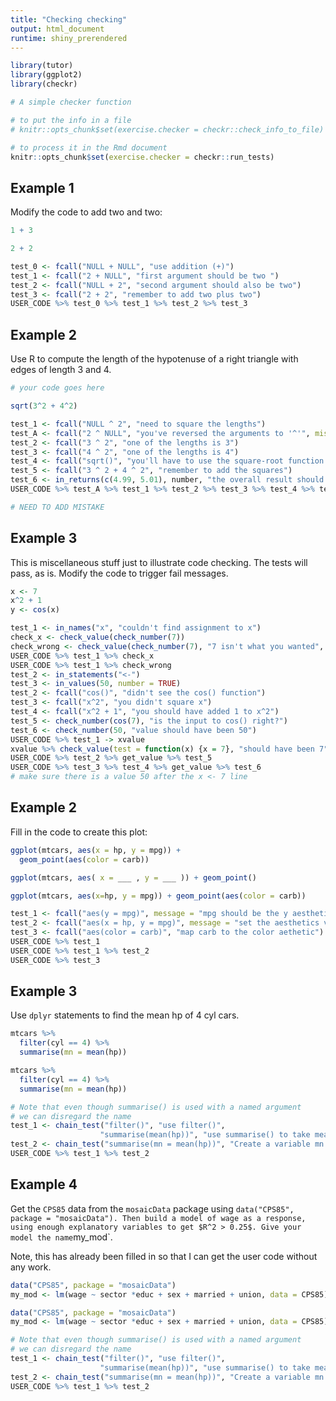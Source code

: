 ```yaml
---
title: "Checking checking"
output: html_document
runtime: shiny_prerendered
---
```


```r
library(tutor)
library(ggplot2)
library(checkr)

# A simple checker function

# to put the info in a file
# knitr::opts_chunk$set(exercise.checker = checkr::check_info_to_file)

# to process it in the Rmd document
knitr::opts_chunk$set(exercise.checker = checkr::run_tests)
```

## Example 1

Modify the code to add two and two:

```r
1 + 3
```

```r
2 + 2
```

```r
test_0 <- fcall("NULL + NULL", "use addition (+)")
test_1 <- fcall("2 + NULL", "first argument should be two ")
test_2 <- fcall("NULL + 2", "second argument should also be two")
test_3 <- fcall("2 + 2", "remember to add two plus two")
USER_CODE %>% test_0 %>% test_1 %>% test_2 %>% test_3
```

## Example 2

Use R to compute the length of the hypotenuse of a right triangle with edges of length 3 and 4.

```r
# your code goes here
```

```r
sqrt(3^2 + 4^2)
```

```r
test_1 <- fcall("NULL ^ 2", "need to square the lengths")
test_A <- fcall("2 ^ NULL", "you've reversed the arguments to '^'", mistake = TRUE)
test_2 <- fcall("3 ^ 2", "one of the lengths is 3")
test_3 <- fcall("4 ^ 2", "one of the lengths is 4")
test_4 <- fcall("sqrt()", "you'll have to use the square-root function to get the length.")
test_5 <- fcall("3 ^ 2 + 4 ^ 2", "remember to add the squares")
test_6 <- in_returns(c(4.99, 5.01), number, "the overall result should be 5.")
USER_CODE %>% test_A %>% test_1 %>% test_2 %>% test_3 %>% test_4 %>% test_5 %>% test_6

# NEED TO ADD MISTAKE


```

## Example 3

This is miscellaneous stuff just to illustrate code checking.  The tests will pass, as is. Modify the code to trigger fail messages.

```r
x <- 7
x^2 + 1
y <- cos(x)
```

```r
test_1 <- in_names("x", "couldn't find assignment to x")
check_x <- check_value(check_number(7))
check_wrong <- check_value(check_number(7), "7 isn't what you wanted", mistake = TRUE)
USER_CODE %>% test_1 %>% check_x 
USER_CODE %>% test_1 %>% check_wrong
test_2 <- in_statements("<-")
test_3 <- in_values(50, number = TRUE)
test_2 <- fcall("cos()", "didn't see the cos() function")
test_3 <- fcall("x^2", "you didn't square x")
test_4 <- fcall("x^2 + 1", "you should have added 1 to x^2")
test_5 <- check_number(cos(7), "is the input to cos() right?")
test_6 <- check_number(50, "value should have been 50")
USER_CODE %>% test_1 -> xvalue
xvalue %>% check_value(test = function(x) {x = 7}, "should have been 7")
USER_CODE %>% test_2 %>% get_value %>% test_5
USER_CODE %>% test_3 %>% test_4 %>% get_value %>% test_6
# make sure there is a value 50 after the x <- 7 line
```

## Example 2

Fill in the code to create this plot:

```r
ggplot(mtcars, aes(x = hp, y = mpg)) + 
  geom_point(aes(color = carb))
```

```r
ggplot(mtcars, aes( x = ___ , y = ___ )) + geom_point()
```

```r
ggplot(mtcars, aes(x=hp, y = mpg)) + geom_point(aes(color = carb))
```

```r
test_1 <- fcall("aes(y = mpg)", message = "mpg should be the y aesthetic")
test_2 <- fcall("aes(x = hp, y = mpg)", message = "set the aesthetics via aes() to put the right variable on each axis.")
test_3 <- fcall("aes(color = carb)", "map carb to the color aethetic")
USER_CODE %>% test_1
USER_CODE %>% test_1 %>% test_2
USER_CODE %>% test_3
```

## Example 3

Use `dplyr` statements to find the mean hp of 4 cyl cars.

```r
mtcars %>%
  filter(cyl == 4) %>%
  summarise(mn = mean(hp))
```

```r
mtcars %>%
  filter(cyl == 4) %>%
  summarise(mn = mean(hp))
```

```r
# Note that even though summarise() is used with a named argument
# we can disregard the name
test_1 <- chain_test("filter()", "use filter()",
                    "summarise(mean(hp))", "use summarise() to take mean of hp")
test_2 <- chain_test("summarise(mn = mean(hp))", "Create a variable mn in summarise")
USER_CODE %>% test_1 %>% test_2
```

## Example 4

Get the `CPS85` data from the `mosaicData` package using `data("CPS85", package = "mosaicData").
Then build a model of wage as a response, using enough explanatory variables to get $R^2 > 0.25$.
Give your model the name `my_mod`.

Note, this has already been filled in so that I can get the user code without any work.
```r
data("CPS85", package = "mosaicData")
my_mod <- lm(wage ~ sector *educ + sex + married + union, data = CPS85)
```

```r
data("CPS85", package = "mosaicData")
my_mod <- lm(wage ~ sector *educ + sex + married + union, data = CPS85)
```

```r
# Note that even though summarise() is used with a named argument
# we can disregard the name
test_1 <- chain_test("filter()", "use filter()",
                    "summarise(mean(hp))", "use summarise() to take mean of hp")
test_2 <- chain_test("summarise(mn = mean(hp))", "Create a variable mn in summarise")
USER_CODE %>% test_1 %>% test_2
```
